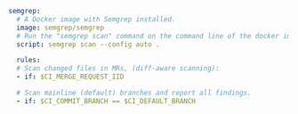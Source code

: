 ```yaml
semgrep:
  # A Docker image with Semgrep installed.
  image: semgrep/semgrep
  # Run the "semgrep scan" command on the command line of the docker image.
  script: semgrep scan --config auto .

  rules:
  # Scan changed files in MRs, (diff-aware scanning):
  - if: $CI_MERGE_REQUEST_IID

  # Scan mainline (default) branches and report all findings.
  - if: $CI_COMMIT_BRANCH == $CI_DEFAULT_BRANCH


```
